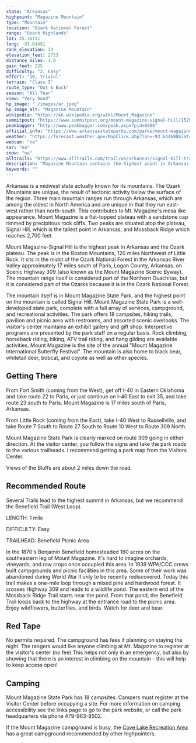 ```yaml
---
state: "Arkansas"
highpoint: "Magazine Mountain"
type: "Mountain"
location: "Ozark National Forest"
range: "Ozark Highlands"
lat: 35.16731
long: -93.64491
rank_elevation: 34
elevation_feet: 2753
distance_miles: 1.0
gain_feet: 225
difficulty: "2, Easy"
effort: "10, Trivial"
terrain: "Class I"
route_type: "Out & Back"
season: "All Year"
view: "Very Good"
hp_image: "./images/ar.jpeg"
hp_image_alt: "Magazine Mountain"
wikipedia: "https://en.wikipedia.org/wiki/Mount_Magazine"
summitpost: "https://www.summitpost.org/mount-magazine-signal-hill/152916"
peakbagger: "http://www.peakbagger.com/peak.aspx?pid=6606"
official_info: "https://www.arkansasstateparks.com/parks/mount-magazine-state-park"
weather: "https://forecast.weather.gov/MapClick.php?lon=-93.644698&lat=35.167074"
webcam: "na"
sar: "na"
snow: "na"
alltrails: "https://www.alltrails.com/trail/us/arkansas/signal-hill-trail"
description: "Magazine Mountain contains the highest point in Arkansas. Learn how to summit Signal Hill, the tallest peak in Arkansas."
keywords: ""
---
```


Arkansas is a midwest state actually known for its mountains. The Ozark Mountains are unique, the result of tectonic activity below the surface of the region. Three main mountain ranges run through Arkansas, which are among the oldest in North America and are unique in that they run east-west rather than north-south. This contributes to Mt. Magazine's mesa like appearance. Mount Magazine is a flat-topped plateau with a sandstone cap rimmed by precipitous rock cliffs. Two peaks are situated atop the plateau, Signal Hill, which is the tallest point in Arkansas, and Mossback Ridge which reaches 2,700 feet.

Mount Magazine-Signal Hill is the highest peak in Arkansas and the Ozark plateau. The peak is in the Boston Mountains, 120 miles Northwest of Little Rock. It sits in the midst of the Ozark National Forest in the Arkansas River Valley approximately 17 miles south of Paris, Logan County, Arkansas. on Scenic Highway 309 (also known as the Mount Magazine Scenic Byway).  The mountain range itself is considered part of the Northern Ouachitas, but it is considered part of the Ozarks because it is in the Ozark National Forest.

The mountain itself is in Mount Magazine State Park, and the highest point on the mountain is called Signal Hill. Mount Magazine State Park is a well-developed state park, complete with a full array of services, campground, and recreational activities. The park offers 18 campsites, hiking trails, pavilion and picnic area with restrooms, and assorted scenic overlooks. The visitor's center maintains an exhibit gallery and gift shop. Interpretive programs are presented by the park staff on a regular basis. Rock climbing, horseback riding, biking, ATV trail riding, and hang gliding are available activities. Mount Magazine is the site of the annual "Mount Magazine International Butterfly Festival". The mountain is also home to black bear, whitetail deer, bobcat, and coyote as well as other species.

## Getting There
From Fort Smith (coming from the West), get off I-40 in Eastern Oklahoma and take route 22 to Paris, or just continue on I-40 East to exit 35, and take route 23 south to Paris. Mount Magazine is 17 miles south of Paris, Arkansas.

From Little Rock (coming from the East), take I-40 West to Russellville, and take Route 7 South to Route 27 South to Route 10 West to Route 309 North.

Mount Magazine State Park is clearly marked on route 309 going in either direction. At the visitor center, you follow the signs and take the park roads to the various trailheads. I recommend getting a park map from the Visitors Center.

Views of the Bluffs are about 2 miles down the road.

## Recommended Route
Several Trails lead to the highest summit in Arkansas, but we recommend the Benefield Trail (West Loop).

LENGTH: 1 mile

DIFFICULTY: Easy

TRAILHEAD: Benefield Picnic Area

In the 1870's Benjamin Benefield homesteaded 160 acres on the southeastern leg of Mount Magazine. It's hard to imagine orchards, vineyards, and row crops once occupied this area. In 1939 WPA/CCC crews built campgrounds and picnic facilities in this area. Some of their work was abandoned during World War II only to be recently rediscovered. Today this trail makes a one-mile loop through a mixed pine and hardwood forest. It crosses Highway 309 and leads to a wildlife pond. The eastern end of the Mossback Ridge Trail starts near the pond. From that pond, the Benefield Trail loops back to the highway at the entrance road to the picnic area. Enjoy wildflowers, butterflies, and birds. Watch for deer and bear.

## Red Tape
No permits required. The campground has fees if planning on staying the night. The rangers would like anyone climbing at Mt. Magazine to register at the visitor's center (no fee) This helps not only in an emergency, but also by showing that there is an interest in climbing on the mountain - this will help to keep access open!

## Camping
Mount Magazine State Park has 18 campsites. Campers must register at the Visitor Center before occupying a site. For more information on camping accessibility see the links page to go to the park website, or call the park headquarters via phone 479-963-8502.

If the Mount Magazine campground is busy, the [Cove Lake Recreation Area](https://www.recreation.gov/camping/campgrounds/233834) has a great campground recommended by other highpointers.
